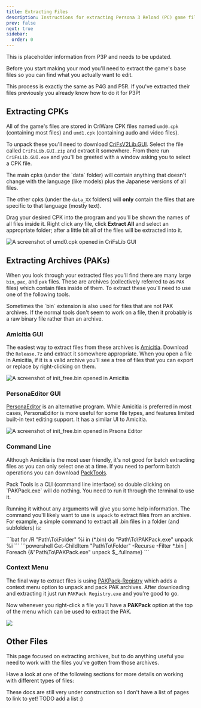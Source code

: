 ```yaml
---
title: Extracting Files
description: Instructions for extracting Persona 3 Reload (PC) game files.
prev: false
next: true
sidebar:
  order: 0
---
```



<Aside>This is placeholder information from P3P and needs to be updated.</Aside>

Before you start making your mod you'll need to extract the game's base files so you can find what you actually want to edit.

<Aside>
  This process is exactly the same as P4G and P5R. If you've extracted their
  files previously you already know how to do it for P3P!
</Aside>

## Extracting CPKs

All of the game's files are stored in CriWare CPK files named `umd0.cpk` (containing most files) and `umd1.cpk` (containing audo and video files).

To unpack these you'll need to download [CriFsV2Lib.GUI](https://github.com/Sewer56/CriFsV2Lib/releases/latest). Select the file called `CriFsLib.GUI.zip` and extract it somewhere.
From there run `CriFsLib.GUI.exe` and you'll be greeted with a window asking you to select a CPK file.

<Aside>
The main cpks (under the `data` folder) will contain anything that doesn't change with the language (like models) plus the Japanese versions of all files.

The other cpks (under the `data_XX` folders) will **only** contain the files that are specific to that language (mostly text).

</Aside>

Drag your desired CPK into the program and you'll be shown the names of all files inside it. Right click any file, click **Extract All** and select an appropriate folder; after a little bit all of the files will be extracted into it.

![A screenshot of `umd0.cpk` opened in CriFsLib GUI](../../../../../assets/general/getting-started/extracting-files/crifs-extract-all.png)

## Extracting Archives (PAKs)

When you look through your extracted files you'll find there are many large `bin`, `pac`, and `pak` files. These are archives (collectively referred to as `PAK` files) which contain files inside of them. To extract these you'll need to use one of the following tools.

<Aside>
  Sometimes the `bin` extension is also used for files that are not PAK
  archives. If the normal tools don't seem to work on a file, then it probably
  is a raw binary file rather than an archive.
</Aside>

### Amicitia GUI

The easiest way to extract files from these archives is [Amicitia](https://github.com/tge-was-taken/Amicitia/releases/latest). Download the `Release.7z` and extract it somewhere appropriate. When you open a file in Amicitia, if it is a valid archive you'll see a tree of files that you can export or replace by right-clicking on them.

![A screenshot of `init_free.bin` opened in Amicitia ](../../../../../assets/general/getting-started/extracting-files/amicitia.png)

### PersonaEditor GUI

[PersonaEditor](https://github.com/Meloman19/PersonaEditor/releases/latest) is an alternative program. While Amicitia is preferred in most cases, PersonaEditor is more useful for some file types, and features limited built-in text editing support. It has a similar UI to Amicitia.

![A screenshot of `init_free.bin` opened in Prsona Editor](../../../../../assets/general/getting-started/extracting-files/persona-editor.png)

### Command Line

Although Amicitia is the most user friendly, it's not good for batch extracting files as you can only select one at a time. If you need to perform batch operations you can download [PackTools](https://github.com/tge-was-taken/AtlusFileSystemLibrary/releases/latest).

<Aside>
  Pack Tools is a CLI (command line interface) so double clicking on
  `PAKPack.exe` will do nothing. You need to run it through the terminal to use
  it.
</Aside>

Running it without any arguments will give you some help information. The command you'll likely want to use is `unpack` to extract files from an archive. For example, a simple command to extract all .bin files in a folder (and subfolders) is:

<Tabs>
<TabItem label="Command Prompt">
```bat
for /R "Path\To\Folder" %i in (*.bin) do "Path\To\PAKPack.exe" unpack %i
```
</TabItem>

<TabItem label="PowerShell">
```powershell
Get-ChildItem "Path\To\Folder" -Recurse -Filter *.bin | Foreach {&"Path\To\PAKPack.exe" unpack $_.fullname}
```
</TabItem>
</Tabs>

### Context Menu

The final way to extract files is using [PAKPack-Registry](https://github.com/LTSophia/PAKPack-Registry/releases/latest) which adds a context menu option to unpack and pack PAK archives. After downloading and extracting it just run `PAKPack Registry.exe` and you're good to go.

Now whenever you right-click a file you'll have a **PAKPack** option at the top of the menu which can be used to extract the PAK.

![](../../../../../assets/general/getting-started/extracting-files/pak-unpack-context.png)

## Other Files

This page focused on extracting archives, but to do anything useful you need to work with the files you've gotten from those archives.

Have a look at one of the following sections for more details on working with different types of files:

<Aside type="caution">
  These docs are still very under construction so I don't have a list of pages
  to link to yet! TODO add a list :)
</Aside>
